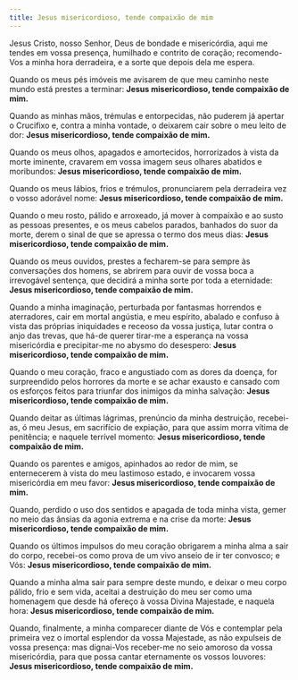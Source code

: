 ```yaml
---
title: Jesus misericordioso, tende compaixão de mim
---
```


Jesus Cristo, nosso Senhor, Deus de bondade e misericórdia, aqui me tendes em vossa presença, humilhado e contrito de coração; recomendo-Vos a minha hora derradeira, e a sorte que depois dela me espera.

Quando os meus pés imóveis me avisarem de que meu caminho neste mundo está prestes a terminar: **Jesus misericordioso, tende compaixão de mim.**

Quando as minhas mãos, trémulas e entorpecidas, não puderem já apertar o Crucifixo e, contra a minha vontade, o deixarem cair sobre o meu leito de dor: **Jesus misericordioso, tende compaixão de mim.**

Quando os meus olhos, apagados e amortecidos, horrorizados à vista da morte iminente, cravarem em vossa imagem seus olhares abatidos e moribundos: **Jesus misericordioso, tende compaixão de mim.**

Quando os meus lábios, frios e trémulos, pronunciarem pela derradeira vez o vosso adorável nome: **Jesus misericordioso, tende compaixão de mim.**

Quando o meu rosto, pálido e arroxeado, já mover à compaixão e ao susto as pessoas presentes, e os meus cabelos parados, banhados do suor da morte, derem o sinal de que se apressa o termo dos meus dias: **Jesus misericordioso, tende compaixão de mim.**

Quando os meus ouvidos, prestes a fecharem-se para sempre às conversações dos homens, se abrirem para ouvir de vossa boca a irrevogável sentença, que decidirá a minha sorte por toda a eternidade: **Jesus misericordioso, tende compaixão de mim.**

Quando a minha imaginação, perturbada por fantasmas horrendos e aterradores, cair em mortal angústia, e meu espírito, abalado e confuso à vista das próprias iniquidades e receoso da vossa justiça, lutar contra o anjo das trevas, que há-de querer tirar-me a esperança na vossa misericórdia e precipitar-me no abysmo do desespero: **Jesus misericordioso, tende compaixão de mim.**

Quando o meu coração, fraco e angustiado com as dores da doença, for surpreendido pelos horrores da morte e se achar exausto e cansado com os esforços feitos para triunfar dos inimigos da minha salvação: **Jesus misericordioso, tende compaixão de mim.**

Quando deitar as últimas lágrimas, prenúncio da minha destruição, recebei-as, ó meu Jesus, em sacrifício de expiação, para que assim morra vítima de penitência; e naquele terrível momento: **Jesus misericordioso, tende compaixão de mim.**

Quando os parentes e amigos, apinhados ao redor de mim, se enternecerem à vista do meu lastimoso estado, e invocarem vossa misericórdia em meu favor: **Jesus misericordioso, tende compaixão de mim.**

Quando, perdido o uso dos sentidos e apagada de toda minha vista, gemer no meio das ânsias da agonia extrema e na crise da morte: **Jesus misericordioso, tende compaixão de mim.**

Quando os últimos impulsos do meu coração obrigarem a minha alma a sair do corpo, recebei-os como prova de um vivo anseio de ir ter convosco; e Vós: **Jesus misericordioso, tende compaixão de mim.**

Quando a minha alma sair para sempre deste mundo, e deixar o meu corpo pálido, frio e sem vida, aceitai a destruição do meu ser como uma homenagem que desde há ofereço à vossa Divina Majestade, e naquela hora: **Jesus misericordioso, tende compaixão de mim.**

Quando, finalmente, a minha comparecer diante de Vós e contemplar pela primeira vez o imortal esplendor da vossa Majestade, as não expulseis de vossa presença: mas dignai-Vos receber-me no seio amoroso da vossa misericórdia, para que possa cantar eternamente os vossos louvores: **Jesus misericordioso, tende compaixão de mim.**
